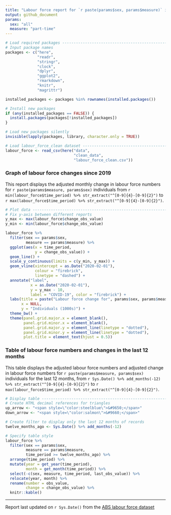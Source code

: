 ```yaml
---
title: "Labour force report for `r paste(params$sex, params$measure)` individuals" 
output: github_document
params:
  sex: "all" 
  measure: "part-time"    
---
```


```r
# Load required packages -------------------------------------------------------
# Input package names
packages <- c("here",
              "readr",
              "stringr", 
              "clock",
              "dplyr",
              "ggplot2",
              "rmarkdown",
              "knitr", 
              "magrittr") 

installed_packages <- packages %in% rownames(installed.packages())

# Install new packages
if (any(installed_packages == FALSE)) {
  install.packages(packages[!installed_packages])
}

# Load new packages silently  
invisible(lapply(packages, library, character.only = TRUE))

# Load labour_force_clean dataset ----------------------------------------------
labour_force <- read_csv(here("data",
                              "clean_data",
                              "labour_force_clean.csv"))
```


### Graph of labour force changes since 2019  

This report displays the adjusted monthly change in labour force numbers for `r paste(params$measure, params$sex)` individuals from `r min(labour_force$time_period) %>% str_extract("^[0-9]{4}-[0-9]{2}")` to `r max(labour_force$time_period) %>% str_extract("^[0-9]{4}-[0-9]{2}")`.  

```r
# Plot data --------------------------------------------------------------------
# Fix y-axis between different reports 
y_max <- max(labour_force$change_obs_value) 
y_min <- min(labour_force$change_obs_value)   

labour_force %>% 
  filter(sex == params$sex, 
         measure == params$measure) %>%
  ggplot(aes(x = time_period, 
             y = change_obs_value)) +
  geom_line() + 
  scale_y_continuous(limits = c(y_min, y_max)) +
  geom_vline(xintercept = as.Date("2020-02-01"),
             colour = "firebrick",
             linetype = "dashed") +
  annotate("label",
           x = as.Date("2020-02-01"),
           y = y_max - 10,
           label = "COVID-19", color = "firebrick") +
  labs(title = paste("Labour force change for", params$sex, params$measure, "individuals"), 
       x = NULL,
       y = "Individuals (1000s)") +
  theme_bw() +
  theme(panel.grid.major.x = element_blank(),
        panel.grid.minor.x = element_blank(),
        panel.grid.major.y = element_line(linetype = "dotted"),
        panel.grid.minor.y = element_line(linetype = "dotted"),
        plot.title = element_text(hjust = 0.5))
```


### Table of labour force numbers and changes in the last 12 months  

This table displays the adjusted labour force numbers and adjusted change in labour force numbers for `r paste(params$measure, params$sex)` individuals for the last 12 months, from `r Sys.Date() %>% add_months(-12) %>% str_extract("^[0-9]{4}-[0-9]{2}")` to `r max(labour_force$time_period) %>% str_extract("^[0-9]{4}-[0-9]{2}")`.   

```r
# Display table ----------------------------------------------------------------
# Create HTML decimal references for triangles
up_arrow <- "<span style=\"color:steelblue\">&#9650;</span>"
down_arrow <- "<span style=\"color:salmon\">&#9660;</span>"

# Create filter to display only the last 12 months of records
twelve_months_ago <- Sys.Date() %>% add_months(-12)

# Specify table style
labour_force %>% 
  filter(sex == params$sex, 
         measure == params$measure,
         time_period >= twelve_months_ago) %>%
  arrange(time_period) %>%
  mutate(year = get_year(time_period),
         month = get_month(time_period)) %>% 
  select(-c(sex, measure, time_period, last_obs_value)) %>% 
  relocate(year, month) %>% 
  rename(number = obs_value,
         change = change_obs_value) %>%
  knitr::kable()
```

***  
Report last updated on `r Sys.Date()` from the [ABS labour force dataset](https://www.abs.gov.au/statistics/labour/employment-and-unemployment/labour-force-australia/latest-release)  